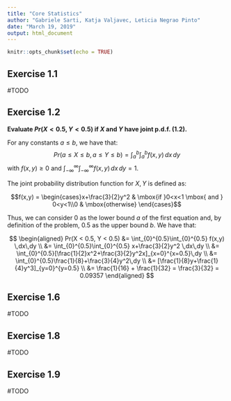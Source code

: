 ```yaml
---
title: "Core Statistics"
author: "Gabriele Sarti, Katja Valjavec, Leticia Negrao Pinto"
date: "March 19, 2019"
output: html_document
---
```


```r
knitr::opts_chunk$set(echo = TRUE)
```

## Exercise 1.1

#TODO

## Exercise 1.2

**Evaluate $Pr(X < 0.5, Y < 0.5)$ if $X$ and $Y$ have joint p.d.f. (1.2).**

For any constants $a \leq b$, we have that:
$$Pr(a \leq X \leq b,\, a \leq Y \leq b) = \int_a^b\int_a^b f(x,y)\, dx \, dy$$ 
with $f(x,y) \geq 0$ and $\int_{-\infty}^{\infty}\int_{-\infty}^{\infty}f(x,y)\, dx\, dy = 1$.

The joint probability distribution function for $X,Y$ is defined as:

$$f(x,y) = \begin{cases}x+\frac{3}{2}y^2 & \mbox{if }0<x<1 \mbox{ and } 0<y<1\\0 & \mbox{otherwise} \end{cases}$$

Thus, we can consider 0 as the lower bound $a$ of the first equation and, by definition of the problem, 0.5 as the upper bound $b$. We have that:

$$
\begin{aligned}
Pr(X < 0.5, Y < 0.5) &= \int_{0}^{0.5}\int_{0}^{0.5} f(x,y) \,dx\,dy \\
&= \int_{0}^{0.5}\int_{0}^{0.5} x+\frac{3}{2}y^2 \,dx\,dy \\
&= \int_{0}^{0.5}[\frac{1}{2}x^2+\frac{3}{2}y^2x]_{x=0}^{x=0.5}\,dy \\
&= \int_{0}^{0.5}\frac{1}{8}+\frac{3}{4}y^2\,dy \\
&= [\frac{1}{8}y+\frac{1}{4}y^3]_{y=0}^{y=0.5} \\
&= \frac{1}{16} + \frac{1}{32} = \frac{3}{32} = 0.09357
\end{aligned}
$$

## Exercise 1.6

#TODO

## Exercise 1.8

#TODO

## Exercise 1.9

#TODO